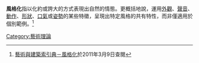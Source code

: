 '''風格化'''指以化約或誇大的方式表現出自然的情態。更概括地說，運用[[外觀|外觀]]、[[聲音|聲音]]、[[動作|動作]]、[[形狀|形狀]]、[[口氣|口氣]]或[[姿勢|姿勢]]的某些特徵，呈現出特定風格的共有特性，而非僅適用於個別範例。<ref>[http://db1x.sinica.edu.tw/caat/caat_rptcaatc.php?_op=?SUBJECT_ID:300055836 藝術與建築索引典－風格化]{{dead link|date=2018年5月 |bot=InternetArchiveBot |fix-attempted=yes }}於2011年3月9日查閱</ref>

<references />
[[Category:藝術理論|Category:藝術理論]]